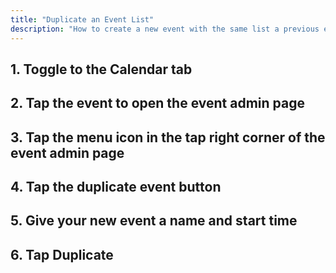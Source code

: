 ---
title: "Duplicate an Event List"
description: "How to create a new event with the same list a previous event"
---

## 1. Toggle to the Calendar tab 
## 2. Tap the event to open the event admin page
## 3. Tap the menu icon in the tap right corner of the event admin page
## 4. Tap the duplicate event button
## 5. Give your new event a name and start time
## 6. Tap Duplicate 
